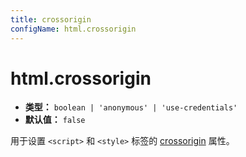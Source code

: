 ```yaml
---
title: crossorigin
configName: html.crossorigin
---
```


# html.crossorigin

- **类型：** `boolean | 'anonymous' | 'use-credentials'`
- **默认值：** `false`

用于设置 `<script>` 和 `<style>` 标签的 [crossorigin](https://developer.mozilla.org/en-US/docs/Web/HTML/Attributes/crossorigin) 属性。



<RsbuildConfig configName="html.crossorigin" />
